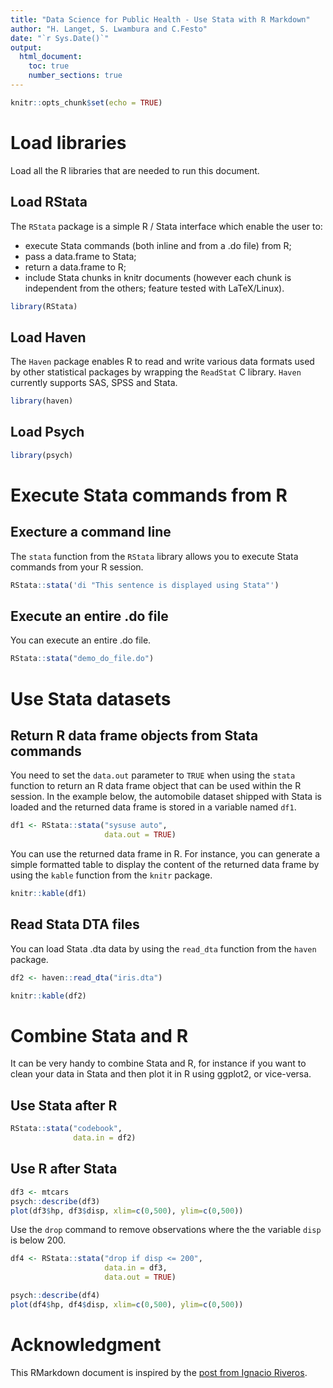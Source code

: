 ```yaml
---
title: "Data Science for Public Health - Use Stata with R Markdown"
author: "H. Langet, S. Lwambura and C.Festo"
date: "`r Sys.Date()`"
output:
  html_document:
    toc: true
    number_sections: true
---
```


```r
knitr::opts_chunk$set(echo = TRUE)
```

# Load libraries

Load all the R libraries that are needed to run this document.

## Load RStata

The `RStata` package is a simple R / Stata interface which enable the user to:

* execute Stata commands (both inline and from a .do file) from R;
* pass a data.frame to Stata;
* return a data.frame to R;
* include Stata chunks in knitr documents (however each chunk is independent from the others; feature tested with LaTeX/Linux).

```r
library(RStata)
```

## Load Haven

The `Haven` package enables R to read and write various data formats used by other statistical packages by wrapping the `ReadStat` C library. `Haven` currently supports SAS, SPSS and Stata.

```r
library(haven)
```

## Load Psych

```r
library(psych)
```

# Execute Stata commands from R

## Execture a command line

The `stata` function from the `RStata` library allows you to execute Stata commands from your R session.

```r
RStata::stata('di "This sentence is displayed using Stata"')
```

## Execute an entire .do file

You can execute an entire .do file.

```r
RStata::stata("demo_do_file.do")
```

# Use Stata datasets

## Return R data frame objects from Stata commands

You need to set the `data.out` parameter to `TRUE` when using the `stata` function to return an R data frame object that can be used within the R session.
In the example below, the automobile dataset shipped with Stata is loaded and the returned data frame is stored in a variable named `df1`.

```r
df1 <- RStata::stata("sysuse auto",
                     data.out = TRUE)
```

You can use the returned data frame in R. For instance, you can generate a simple formatted table to display the content of the returned data frame by using the `kable` function from the `knitr` package.

```r
knitr::kable(df1)
```

## Read Stata DTA files

You can load Stata .dta data by using the `read_dta` function from the `haven` package.

```r
df2 <- haven::read_dta("iris.dta")
```

```r
knitr::kable(df2)
```
# Combine Stata and R

It can be very handy to combine Stata and R, for instance if you want to clean your data in Stata and then plot it in R using ggplot2, or vice-versa.

## Use Stata after R

```r
RStata::stata("codebook",
              data.in = df2)
```

## Use R after Stata

```r
df3 <- mtcars
psych::describe(df3)
plot(df3$hp, df3$disp, xlim=c(0,500), ylim=c(0,500))
```
Use the `drop` command to remove observations where the the variable `disp` is below 200.

```r
df4 <- RStata::stata("drop if disp <= 200",
                     data.in = df3,
                     data.out = TRUE)
```
```r
psych::describe(df4)
plot(df4$hp, df4$disp, xlim=c(0,500), ylim=c(0,500))
```

# Acknowledgment

This RMarkdown document is inspired by the [post from Ignacio Riveros](https://ignacioriveros1.github.io/r/2020/03/22/r_and_stata.html).
